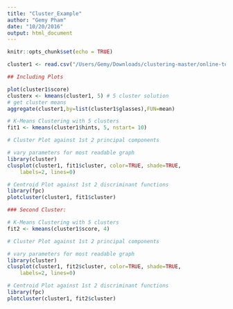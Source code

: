 ```yaml
---
title: "Cluster_Example"
author: "Gemy Pham"
date: "10/20/2016"
output: html_document
---
```


```r
knitr::opts_chunk$set(echo = TRUE)
```



```r
cluster1 <- read.csv("/Users/Gemy/Downloads/clustering-master/online-tutor.csv")

## Including Plots

plot(cluster1$score)
clusterx <- kmeans(cluster1, 5) # 5 cluster solution
# get cluster means 
aggregate(cluster1,by=list(cluster1$glasses),FUN=mean)

# K-Means Clustering with 5 clusters
fit1 <- kmeans(cluster1$hints, 5, nstart= 10)

# Cluster Plot against 1st 2 principal components

# vary parameters for most readable graph
library(cluster) 
clusplot(cluster1, fit1$cluster, color=TRUE, shade=TRUE, 
  	labels=2, lines=0)

# Centroid Plot against 1st 2 discriminant functions
library(fpc)
plotcluster(cluster1, fit1$cluster)

### Second Cluster: 

# K-Means Clustering with 5 clusters
fit2 <- kmeans(cluster1$score, 4)

# Cluster Plot against 1st 2 principal components

# vary parameters for most readable graph
library(cluster) 
clusplot(cluster1, fit2$cluster, color=TRUE, shade=TRUE, 
  	labels=2, lines=0)

# Centroid Plot against 1st 2 discriminant functions
library(fpc)
plotcluster(cluster1, fit2$cluster)

```

